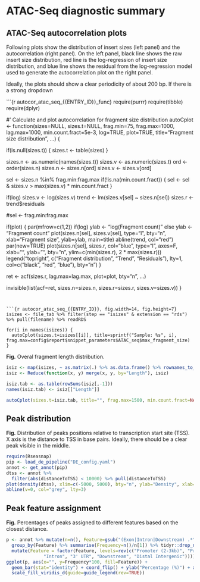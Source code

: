 <!---
Autocorrelation and other diagnostic plots for ATAC-seq
-->

# ATAC-Seq diagnostic summary

## ATAC-Seq autocorrelation plots

Following plots show the distribution of insert sizes (left panel) and the
autocorrelation (right panel). On the left panel, black line shows the raw
insert size distribution, red line is the log-regression of insert size
distribution, and blue line shows the residual from the log-regression model used to 
generate the autocorrelation plot on the right panel.

Ideally, the plots should show a clear periodicity of about 200 bp. If
there is a strong dropdown 

```{r autocor_atac_seq_{{ENTRY_ID}}_func}
require(purrr)
require(tibble)
require(dplyr)

#' Calculate and plot autocorrelation for fragment size distribution
autoCplot <- function(sizes=NULL, sizes.t=NULL, frag.min=75, frag.max=1000, lag.max=1000, min.count.fract=5e-3, log=TRUE, plot=TRUE, title="Fragment size distribution", ...) {
  
  if(is.null(sizes.t)) {
    sizes.t <- table(sizes)
  }

  sizes.n <- as.numeric(names(sizes.t))
  sizes.v <- as.numeric(sizes.t)
  ord <- order(sizes.n)
  sizes.n <- sizes.n[ord]
  sizes.v <- sizes.v[ord]

  sel <- sizes.n %in% frag.min:frag.max
  if(!is.na(min.count.fract)) {
    sel <- sel & sizes.v > max(sizes.v) * min.count.fract
  }




  if(log) sizes.v <- log(sizes.v)
  trend <- lm(sizes.v[sel] ~ sizes.n[sel])
  sizes.r <- trend$residuals

  #sel <- frag.min:frag.max

  if(plot) {
    par(mfrow=c(1,2))
    if(log) ylab <- "log(Fragment count)"
    else ylab <- "Fragment count"
    plot(sizes.n[sel], sizes.v[sel], type="l", bty="n", xlab="Fragment size", ylab=ylab, main=title)
    abline(trend, col="red")
    par(new=TRUE)
    plot(sizes.n[sel], sizes.r, col="blue", type="l", axes=F, xlab="", ylab="", bty="n", ylim=c(min(sizes.r), 2 * max(sizes.r)))
    legend("topright", c("Fragment distribution", "Trend", "Residuals"), lty=1, col=c("black", "red", "blue"), bty="n")
  }

  ret <- acf(sizes.r, lag.max=lag.max, plot=plot, bty="n", ...)

  invisible(list(acf=ret, sizes.n=sizes.n, sizes.r=sizes.r, sizes.v=sizes.v))
}


```


```{r autocor_atac_seq_{{ENTRY_ID}}, fig.width=14, fig.height=7}
isizes <- file_tab %>% filter(step == "isizes" & extension == "rds") %>% pull(filename) %>% readRDS

for(i in names(isizes)) {
  autoCplot(sizes.t=isizes[[i]], title=sprintf("Sample: %s", i), frag.max=config$report$snippet_parameters$ATAC_seq$max_fragment_size)
}

```

**Fig.** Overal fragment length distribution.

```r
isiz <- map(isizes, ~ as.matrix(.) %>% as.data.frame() %>% rownames_to_column("Length") %>% rename(count="V1"))
isiz <- Reduce(function(x, y) merge(x, y, by="Length"), isiz)

isiz.tab <- as.table(rowSums(isiz[,-1]))
names(isiz.tab) <- isiz[["Length"]]

autoCplot(sizes.t=isiz.tab, title="", frag.max=1500, min.count.fract=NA)

```


## Peak distribution

**Fig.**  Distribution of peaks positions relative to transcription start
site (TSS). X axis is the distance to TSS in base pairs. Ideally, there
should be a clear peak visible in the middle.

```r
require(Rseasnap)
pip <- load_de_pipeline("DE_config.yaml")
annot <- get_annot(pip)
dtss <- annot %>%
  filter(abs(distanceToTSS) < 10000) %>% pull(distanceToTSS)
plot(density(dtss), xlim=c(-5000, 5000), bty="n", ylab="Density", xlab="Distance to TSS (bp)")
abline(v=0, col="grey", lty=3)
```


## Peak feature assignment

**Fig.** Percentages of peaks assigned to different features based on the closest distance. 

```r
p <- annot %>% mutate(n=n(), Feature=gsub("(Exon|Intron|Downstream) .*", "\\1", annotation))  %>% 
  group_by(Feature) %>% summarise(Frequency=n()/n[1]) %>% tidyr::drop_na() %>%
  mutate(Feature = factor(Feature, levels=rev(c("Promoter (2-3kb)", "Promoter (1-2kb)", "Promoter (<=1kb)", "5' UTR", "Exon",
              "Intron", "3' UTR", "Downstream", "Distal Intergenic"))))
ggplot(p, aes(x="", y=Frequency*100, fill=Feature)) + 
  geom_bar(stat="identity") + coord_flip() + ylab("Percentage (%)") + xlab("") + theme_bw() + 
  scale_fill_viridis_d(guide=guide_legend(rev=TRUE))
```


